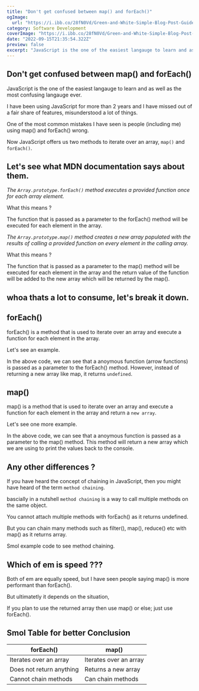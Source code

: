 ```yaml
---
title: "Don't get confused between map() and forEach()"
ogImage:
  url: "https://i.ibb.co/28fN0Vd/Green-and-White-Simple-Blog-Post-Guide-Linked-In-Article-Cover-Image.png"
category: Software Development
coverImage: "https://i.ibb.co/28fN0Vd/Green-and-White-Simple-Blog-Post-Guide-Linked-In-Article-Cover-Image.png"
date: "2022-09-15T21:35:54.322Z"
preview: false
excerpt: "JavaScript is the one of the easiest langauge to learn and as well as the most confusing langauge ever. I have been using JavaScript for more than 2 years and I have missed out of a fair share of features. One of the most common mistakes I have seen is people (including me) using map() and forEach() wrong. Now JavaScript offers us two methods to iterate over an array, `map()` and `forEach()`."
---
```


## Don't get confused between map() and forEach()

JavaScript is the one of the easiest langauge to learn and as well as the most confusing langauge ever.

I have been using JavaScript for more than 2 years and I have missed out of a fair share of features, misunderstood a lot of things.

One of the most common mistakes I have seen is people (including me) using map() and forEach() wrong.

Now JavaScript offers us two methods to iterate over an array, `map()` and `forEach()`.

## Let's see what MDN documentation says about them.

_The `Array.prototype.forEach()` method executes a provided function once for each array element._

What this means ?

The function that is passed as a parameter to the forEach() method will be executed for each element in the array.

_The `Array.prototype.map()` method creates a new array populated with the results of calling a provided function on every element in the calling array._

What this means ?

The function that is passed as a parameter to the map() method will be executed for each element in the array and the return value of the function will be added to the new array which will be returned by the map().

## whoa thats a lot to consume, let's break it down.

## forEach()

forEach() is a method that is used to iterate over an array and execute a function for each element in the array.

Let's see an example.

<script src="https://gist.github.com/Prajwalprakash3722/bccc97b75210f74a6af42090d84bf1e3.js"></script>

In the above code, we can see that a anoymous function (arrow functions) is passed as a parameter to the forEach() method.
However, instead of returning a new array like map, it returns `undefined`.

## map()

map() is a method that is used to iterate over an array and execute a function for each element in the array and return a `new array`.

Let's see one more example.

<script src="https://gist.github.com/Prajwalprakash3722/4d0ab52d25743ef1a7e4200530130b98.js"></script>

In the above code, we can see that a anoymous function is passed as a parameter to the map() method.
This method will return a new array which we are using to print the values back to the console.

## Any other differences ?

If you have heard the concept of chaining in JavaScript, then you might have heard of the term `method chaining`.

bascially in a nutshell `method chaining` is a way to call multiple methods on the same object.

You cannot attach multiple methods with forEach() as it returns undefined.

But you can chain many methods such as filter(), map(), reduce() etc with map() as it returns array.

Smol example code to see method chaining.

<script src="https://gist.github.com/Prajwalprakash3722/c180fc95434ecbda33ec18059587d0ed.js"></script>

## Which of em is speed ???

Both of em are equally speed, but I have seen people saying map() is more performant than forEach().

But ultimatetly it depends on the situation,

If you plan to use the returned array then use map() or else; just use forEach().

## Smol Table for better Conclusion

<table className="">
  <thead className="">
    <tr>
      <th>forEach()</th>
      <th>map()</th>
    </tr>
  </thead>
  <tbody id="tbody">
    <tr>
      <td>Iterates over an array</td>
      <td>Iterates over an array</td>
    </tr>
    <tr>
      <td>Does not return anything</td>
      <td>Returns a new array</td>
    </tr>
    <tr>
      <td>Cannot chain methods</td>
      <td>Can chain methods</td>
    </tr>
  </tbody>
</table>
